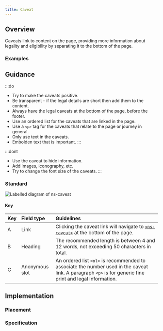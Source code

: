```yaml
---
title: Caveat
---
```




## Overview

<CompDetails name={componentName} />

Caveats link to content on the page, providing more information about legality and eligibility by separating it to the bottom of the page.

### Examples
<Tabs>
  <TabItem label="Standard">
    <ExampleViewer type="standard" />
  </TabItem>
  <TabItem label="Link">
    <ExampleViewer type="link" disableConfigure />
  </TabItem>
</Tabs>

## Guidance

:::do
- Try to make the caveats positive.
- Be transparent – if the legal details are short then add them to the content.
- Always have the legal caveats at the bottom of the page, before the footer.
- Use an ordered list for the caveats that are linked in the page.
- Use a `<p>` tag for the caveats that relate to the page or journey in general.
- Only use text in the caveats.
- Embolden text that is important.
:::

:::dont
- Use the caveat to hide information.
- Add images, iconography, etc.
- Try to change the font size of the caveats.
:::

### Standard

![Labelled diagram of ns-caveat](@assets/components/ns-caveat/guidance.webp)

#### Key

| Key | Field type | Guidelines |
| :--- | :--- | :--- |
| <span class="marker">A</span> | Link | Clicking the caveat link will navigate to [`<ns-caveat>`](/components/ns-caveat/) at the bottom of the page. |
| <span class="marker">B</span> | Heading | The recommended length is between 4 and 12 words, not exceeding 50 characters in total. |
| <span class="marker">C</span> | Anonymous slot | An ordered list `<ol>` is recommended to associate the number used in the caveat link. A paragraph `<p>` is for generic fine print and legal information. |

## Implementation

### Placement

<Placement name={componentName} />

### Specification

<Specification name={componentName} />
